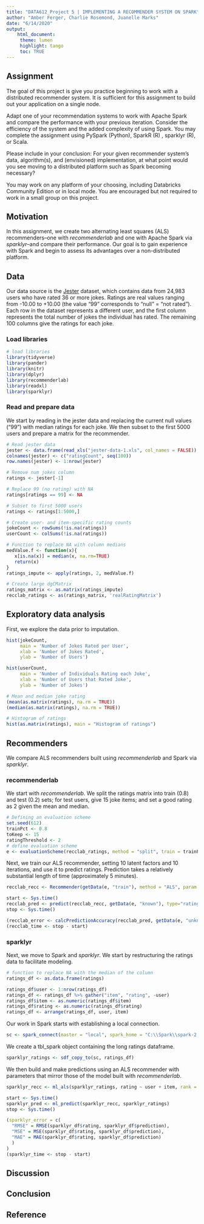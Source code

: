 ```yaml
---
title: "DATA612_Project 5 | IMPLEMENTING A RECOMMENDER SYSTEM ON SPARK"
author: "Amber Ferger, Charlie Rosemond, Juanelle Marks" 
date: "6/14/2020"
output: 
    html_document:
     theme: lumen
     highlight: tango
     toc: TRUE
---
```

## Assignment
The goal of this project is give you practice beginning to work with a distributed recommender system. It is sufficient for this assignment to build out your application on a single node.

Adapt one of your recommendation systems to work with Apache Spark and compare the performance with your previous iteration. Consider the efficiency of the system and the added complexity of using Spark. You may complete the assignment using PySpark (Python), SparkR (R) , sparklyr (R), or Scala.

Please include in your conclusion: For your given recommender system’s data, algorithm(s), and (envisioned) implementation, at what point would you see moving to a distributed platform such as Spark becoming necessary?

You may work on any platform of your choosing, including Databricks Community Edition or in local mode. You are encouraged but not required to work in a small group on this project.


## Motivation
In this assignment, we create two alternating least squares (ALS) recommenders--one with *recommenderlab* and one with Apache Spark via *sparklyr*--and compare their performance. Our goal is to gain experience with Spark and begin to assess its advantages over a non-distributed platform.


## Data
Our data source is the [Jester](http://eigentaste.berkeley.edu/dataset/) dataset, which contains data from 24,983 users who have rated 36 or more jokes. Ratings are real values ranging from -10.00 to +10.00 (the value "99" corresponds to "null" = "not rated"). Each row in the dataset represents a different user, and the first column represents the total number of jokes the individual has rated. The remaining 100 columns give the ratings for each joke. 


### Load libraries

```r
# load libraries
library(tidyverse)
library(pander)
library(knitr)
library(dplyr)
library(recommenderlab)
library(readxl)
library(sparklyr)
```

### Read and prepare data
We start by reading in the jester data and replacing the current null values ("99") with median ratings for each joke. We then subset to the first 5000 users and prepare a matrix for the recommender.

```r
# Read jester data
jester <- data.frame(read_xls("jester-data-1.xls", col_names = FALSE))
colnames(jester) <- c("ratingCount", seq(100))
row.names(jester) <- 1:nrow(jester)

# Remove num jokes column
ratings <- jester[-1]

# Replace 99 (no rating) with NA
ratings[ratings == 99] <- NA

# Subset to first 5000 users
ratings <- ratings[1:5000,]

# Create user- and item-specific rating counts
jokeCount <- rowSums(!is.na(ratings))
userCount <- colSums(!is.na(ratings))

# Function to replace NA with column medians
medValue.f <- function(x){
   x[is.na(x)] = median(x, na.rm=TRUE) 
   return(x)
}
ratings_impute <- apply(ratings, 2, medValue.f)
```

```r
# Create large dgCMatrix
ratings_matrix <- as.matrix(ratings_impute)
recclab_ratings <- as(ratings_matrix, 'realRatingMatrix')
```

## Exploratory data analysis
First, we explore the data prior to imputation.

```r
hist(jokeCount,
     main = 'Number of Jokes Rated per User',
     xlab = 'Number of Jokes Rated',
     ylab = 'Number of Users')
```


```r
hist(userCount,
     main = 'Number of Individuals Rating each Joke',
     xlab = 'Number of Users that Rated Joke',
     ylab = 'Number of Jokes')
```
  
 
```r
# Mean and median joke rating
(mean(as.matrix(ratings), na.rm = TRUE))
(median(as.matrix(ratings), na.rm = TRUE))

# Histogram of ratings
hist(as.matrix(ratings), main = "Histogram of ratings")
```

## Recommenders
We compare ALS recommenders built using *recommenderlab* and Spark via *sparklyr*.

### recommenderlab
We start with *recommenderlab*. We split the ratings matrix into train (0.8) and test (0.2) sets; for test users, give 15 joke items; and set a good rating as 2 given the mean and median.

```r
# Defining an evaluation scheme
set.seed(612)
trainPct <- 0.8
toKeep <- 15
ratingThreshold <- 2
# define evaluation scheme
e <- evaluationScheme(recclab_ratings, method = "split", train = trainPct, given = toKeep, goodRating = ratingThreshold)
```

Next, we train our ALS recommender, setting 10 latent factors and 10 iterations, and use it to predict ratings. Prediction takes a relatively substantial length of time (approximately 5 minutes).

```r
recclab_recc <- Recommender(getData(e, "train"), method = "ALS", param = list(n_factors = 10, lambda = 0.1, n_iterations = 10, seed = 612))
```

```r
start <- Sys.time()
recclab_pred <- predict(recclab_recc, getData(e, "known"), type="ratings")
stop <- Sys.time()
```

```r
(recclab_error <- calcPredictionAccuracy(recclab_pred, getData(e, "unknown")))
(recclab_time <- stop - start)
```


### sparklyr
Next, we move to Spark and *sparklyr*. We start by restructuring the ratings data to facilitate modeling.

```r
# function to replace NA with the median of the column
ratings_df <- as.data.frame(ratings)
```

```r
ratings_df$user <- 1:nrow(ratings_df)
ratings_df <- ratings_df %>% gather("item", "rating", -user)
ratings_df$item <- as.numeric(ratings_df$item)
ratings_df$rating <- as.numeric(ratings_df$rating)
ratings_df <- arrange(ratings_df, user, item)
```


Our work in Spark starts with establishing a local connection.

```r
sc <- spark_connect(master = "local", spark_home = "C:\\Spark\\spark-2.4.6-bin-hadoop2.7")
```


We create a tbl_spark object containing the long ratings dataframe.

```r
sparklyr_ratings <- sdf_copy_to(sc, ratings_df)
```


We then build and make predictions using an ALS recommender with parameters that mirror those of the model built with *recommenderlab*.

```r
sparklyr_recc <- ml_als(sparklyr_ratings, rating ~ user + item, rank = 10, reg_param = 0.1, max_iter = 10)
```

```r
start <- Sys.time()
sparklyr_pred <- ml_predict(sparklyr_recc, sparklyr_ratings)
stop <- Sys.time()
```

```r
(sparklyr_error = c(
  "RMSE" = RMSE(sparklyr_df$rating, sparklyr_df$prediction),
  "MSE" = MSE(sparklyr_df$rating, sparklyr_df$prediction),
  "MAE" = MAE(sparklyr_df$rating, sparklyr_df$prediction)
  )
)
(sparklyr_time <- stop - start) 
```


## Discussion

## Conclusion

## Reference
